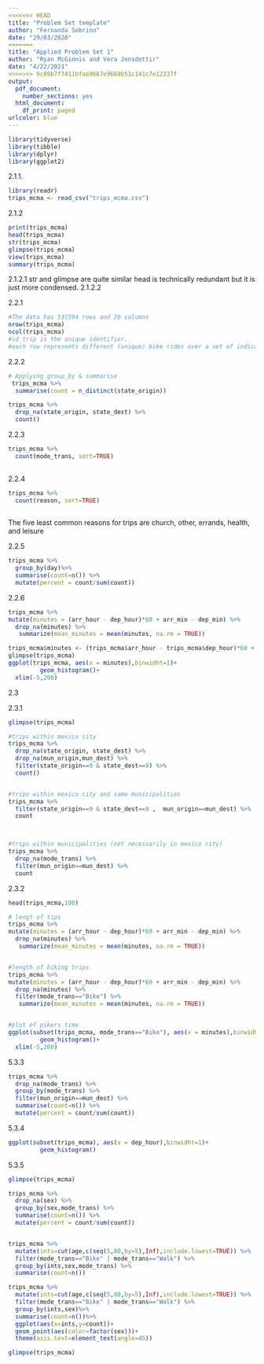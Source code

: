 ```yaml
---
<<<<<<< HEAD
title: "Problem Set template"
author: "Fernanda Sobrino"
date: "29/03/2020"
=======
title: "Applied Problem Set 1"
author: "Ryan McGinnis and Vera Jonsdottir"
date: "4/22/2021"
>>>>>>> 9c89b7f7411bfae0667e9669b51c141c7e12337f
output: 
  pdf_document:
    number_sections: yes
  html_document:
    df_print: paged
urlcolor: blue
---
```

```r
library(tidyverse)
library(tibble)
library(dplyr)
library(ggplot2)
```


2.1.1. 

```r
library(readr)
trips_mcma <- read_csv("trips_mcma.csv")
```

2.1.2 

```r
print(trips_mcma)
head(trips_mcma)
str(trips_mcma)
glimpse(trips_mcma)
view(trips_mcma)
summary(trips_mcma)
```

2.1.2.1
str and glimpse are quite similar
head is technically redundant but it is just more condensed.
2.1.2.2

2.2.1
```r
#The data has 531594 rows and 20 columns
nrow(trips_mcma)
ncol(trips_mcma)
#id_trip is the unique identifier.
#each row represents different (unique) bike rides over a set of indicators. 
```
2.2.2
```r
# Applying group_by & summarise
 trips_mcma %>%                              
  summarise(count = n_distinct(state_origin))
```

```r
trips_mcma %>%
  drop_na(state_origin, state_dest) %>%
  count()

```

2.2.3
```r

trips_mcma %>%  
  count(mode_trans, sort=TRUE)
  

```

2.2.4
```r
trips_mcma %>%  
  count(reason, sort=TRUE)
  

```
The five least common reasons for trips are church, other, errands, health, and
leisure

2.2.5
```r
trips_mcma %>% 
  group_by(day)%>%
  summarise(count=n()) %>%
  mutate(percent = count/sum(count))

```

2.2.6
```r
trips_mcma %>%
mutate(minutes = (arr_hour - dep_hour)*60 + arr_min - dep_min) %>%
  drop_na(minutes) %>%
   summarize(mean_minutes = mean(minutes, na.rm = TRUE))
```



```r
trips_mcma$minutes <- (trips_mcma$arr_hour - trips_mcma$dep_hour)*60 + trips_mcma$arr_min - trips_mcma$dep_min
glimpse(trips_mcma)
ggplot(trips_mcma, aes(x = minutes),binwidht=1)+
         geom_histogram()+
  xlim(-5,200)
```
2.3

2.3.1
```r
glimpse(trips_mcma)

#trips within mexico city
trips_mcma %>%
  drop_na(state_origin, state_dest) %>%
  drop_na(mun_origin,mun_dest) %>%
  filter(state_origin==9 & state_dest==9) %>%
  count()


#trips within mexico city and same municipalities
trips_mcma %>%
  filter(state_origin==9 & state_dest==9 ,  mun_origin==mun_dest) %>%
  count



#trips within municipalities (not necessarily in mexico city)
trips_mcma %>%
  drop_na(mode_trans) %>%
  filter(mun_origin==mun_dest) %>%
  count
```

2.3.2
```r


head(trips_mcma,100)

# lengt of tips
trips_mcma %>%
mutate(minutes = (arr_hour - dep_hour)*60 + arr_min - dep_min) %>%
  drop_na(minutes) %>%
   summarize(mean_minutes = mean(minutes, na.rm = TRUE))


#length of biking trips
trips_mcma %>%
mutate(minutes = (arr_hour - dep_hour)*60 + arr_min - dep_min) %>%
  drop_na(minutes) %>%
  filter(mode_trans=="Bike") %>%
   summarize(mean_minutes = mean(minutes, na.rm = TRUE))


#plot of pikers time
ggplot(subset(trips_mcma, mode_trans=="Bike"), aes(x = minutes),binwidht=1)+
         geom_histogram()+
  xlim(-5,200)

```
5.3.3

```r
trips_mcma %>%
  drop_na(mode_trans) %>%
  group_by(mode_trans) %>%
  filter(mun_origin==mun_dest) %>%
  summarise(count=n()) %>%
  mutate(percent = count/sum(count))

```
5.3.4
```r
ggplot(subset(trips_mcma), aes(x = dep_hour),binwidht=1)+
         geom_histogram()


```
5.3.5
```r

glimpse(trips_mcma)

trips_mcma %>%
  drop_na(sex) %>%
  group_by(sex,mode_trans) %>%
  summarise(count=n()) %>%
  mutate(percent = count/sum(count))


trips_mcma %>%
  mutate(ints=cut(age,c(seq(5,80,by=5),Inf),include.lowest=TRUE)) %>%
  filter(mode_trans=="Bike" | mode_trans=="Walk") %>%
  group_by(ints,sex,mode_trans) %>%
  summarise(count=n())


```
```r
trips_mcma %>%
  mutate(ints=cut(age,c(seq(5,80,by=5),Inf),include.lowest=TRUE)) %>%
  filter(mode_trans=="Bike" | mode_trans=="Walk") %>%
  group_by(ints,sex)%>%
  summarise(count=n())%>%
  ggplot(aes(x=ints,y=count))+
  geom_point(aes(color=factor(sex)))+
  theme(axis.text=element_text(angle=45))

glimpse(trips_mcma)
  
```

